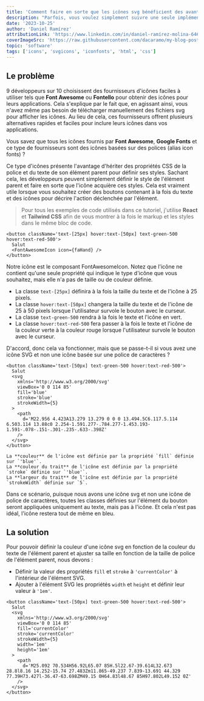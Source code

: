 ```yaml
---
title: 'Comment faire en sorte que les icônes svg bénéficient des avantages des icon fonts'
description: "Parfois, vous voulez simplement suivre une seule implémentation de code lors de la stylisation des icônes, que ce soit une icône svg personnalisée ou une icône basée sur une police de caractères d'une bibliothèque tierce. Apprenons comment faire en sorte que chaque icône suive les styles spécifiés sur son élément parent, quel que soit le type d'icône."
date: '2023-10-25'
author: 'Daniel Ramírez'
attributionLink: 'https://www.linkedin.com/in/daniel-ramírez-molina-6465a1211'
coverImageSrc: 'https://raw.githubusercontent.com/dacaramo/my-blog-posts/master/images/icon-fonts-benefits-on-svg/cover.jpg'
topic: 'software'
tags: ['icons', 'svgicons', 'iconfonts', 'html', 'css']
---
```


## Le problème

9 développeurs sur 10 choisissent des fournisseurs d'icônes faciles à utiliser tels que **Font Awesome** ou **Fontello** pour obtenir des icônes pour leurs applications. Cela s'explique par le fait que, en agissant ainsi, vous n'avez même pas besoin de télécharger manuellement des fichiers svg pour afficher les icônes. Au lieu de cela, ces fournisseurs offrent plusieurs alternatives rapides et faciles pour inclure leurs icônes dans vos applications.

Vous savez que tous les icônes fournis par **Font Awesome**, **Google Fonts** et ce type de fournisseurs sont des icônes basées sur des polices (alias icon fonts) ?

Ce type d'icônes présente l'avantage d'hériter des propriétés CSS de la police et du texte de son élément parent pour définir ses styles. Sachant cela, les développeurs peuvent simplement définir le style de l'élément parent et faire en sorte que l'icône acquière ces styles. Cela est vraiment utile lorsque vous souhaitez créer des boutons contenant à la fois du texte et des icônes pour décrire l'action déclenchée par l'élément.

> Pour tous les exemples de code utilisés dans ce tutoriel, j'utilise **React** et **Tailwind CSS** afin de vous montrer à la fois le markup et les styles dans le même bloc de code.

```TSX
<button className='text-[25px] hover:text-[50px] text-green-500 hover:text-red-500'>
  Salut
  <FontAwesomeIcon icon={faHand} />
</button>
```

Notre icône est le composant FontAwesomeIcon. Notez que l'icône ne contient qu'une seule propriété qui indique le type d'icône que vous souhaitez, mais elle n'a pas de taille ou de couleur définie.

- La classe `text-[25px]` définira à la fois la taille du texte et de l'icône à 25 pixels.
- La classe `hover:text-[50px]` changera la taille du texte et de l'icône de 25 à 50 pixels lorsque l'utilisateur survole le bouton avec le curseur.
- La classe `text-green-500` rendra à la fois le texte et l'icône en vert.
- La classe `hover:text-red-500` fera passer à la fois le texte et l'icône de la couleur verte à la couleur rouge lorsque l'utilisateur survole le bouton avec le curseur.

D'accord, donc cela va fonctionner, mais que se passe-t-il si vous avez une icône SVG et non une icône basée sur une police de caractères ?

```TSX
<button className='text-[50px] text-green-500 hover:text-red-500'>
  Salut
  <svg
    xmlns='http://www.w3.org/2000/svg'
    viewBox='0 0 114 85'
    fill='blue'
    stroke='blue'
    strokeWidth={5}
  >
    <path
      d='M22.956 4.423A13.279 13.279 0 0 0 13.494.5C6.117.5.114 6.503.114 13.88c0 2.254-1.591.277-.784.277-1.453.193-1.591-.078-.151-.301-.235-.633-.398Z'
    />
  </svg>
</button>
```

    La **couleur** de l'icône est définie par la propriété `fill` définie sur `'blue'`.
    La **couleur du trait** de l'icône est définie par la propriété `stroke` définie sur `'blue'`.
    La **largeur du trait** de l'icône est définie par la propriété `strokeWidth` définie sur `5`.

Dans ce scénario, puisque nous avons une icône svg et non une icône de police de caractères, toutes les classes définies sur l'élément du bouton seront appliquées uniquement au texte, mais pas à l'icône. Et cela n'est pas idéal, l'icône restera tout de même en bleu.

## La solution

Pour pouvoir définir la couleur d'une icône svg en fonction de la couleur du texte de l'élément parent et ajuster sa taille en fonction de la taille de police de l'élément parent, nous devons :

- Définir la valeur des propriétés `fill` et `stroke` à `'currentColor'` à l'intérieur de l'élément SVG.
- Ajouter à l'élément SVG les propriétés `width` et `height` et définir leur valeur à `'1em'`.

```TSX
<button className='text-[50px] text-green-500 hover:text-red-500'>
  Salut
  <svg
    xmlns='http://www.w3.org/2000/svg'
    viewBox='0 0 114 85'
    fill='currentColor'
    stroke='currentColor'
    strokeWidth={5}
    width='1em'
    height='1em'
  >
    <path
      d='M25.092 70.534H56.92L65.07 85H.5l22.67-39.614L32.673 28.8l8.16 14.252-15.74 27.483Zm11.865-49.237 7.839-13.691 44.329 77.39H73.427l-36.47-63.698ZM49.15 0H64.83l48.67 85H97.802L49.152 0Z'
    />
  </svg>
</button>
```
